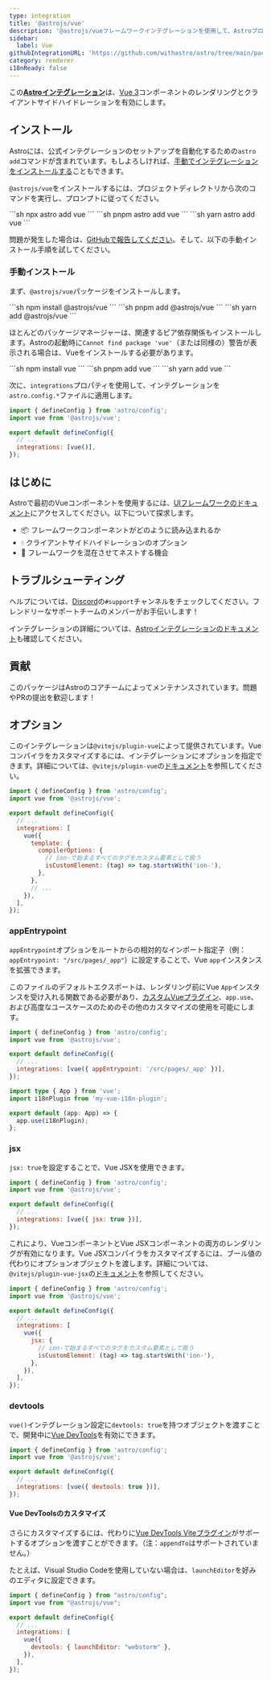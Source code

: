 ```yaml
---
type: integration
title: '@astrojs/vue'
description: '@astrojs/vueフレームワークインテグレーションを使用して、Astroプロジェクトのコンポーネントサポートを拡張する方法を学びます。'
sidebar:
  label: Vue
githubIntegrationURL: 'https://github.com/withastro/astro/tree/main/packages/integrations/vue/'
category: renderer
i18nReady: false
---
```


この[**Astroインテグレーション**][astro-integration]は、[Vue 3](https://vuejs.org/)コンポーネントのレンダリングとクライアントサイドハイドレーションを有効にします。

## インストール

Astroには、公式インテグレーションのセットアップを自動化するための`astro add`コマンドが含まれています。もしよろしければ、[手動でインテグレーションをインストールする](#manual-install)こともできます。

`@astrojs/vue`をインストールするには、プロジェクトディレクトリから次のコマンドを実行し、プロンプトに従ってください。

<PackageManagerTabs>
  <Fragment slot="npm">
  ```sh
  npx astro add vue
  ```
  </Fragment>
  <Fragment slot="pnpm">
  ```sh
  pnpm astro add vue
  ```
  </Fragment>
  <Fragment slot="yarn">
  ```sh
  yarn astro add vue
  ```
  </Fragment>
</PackageManagerTabs>

問題が発生した場合は、[GitHubで報告してください](https://github.com/withastro/astro/issues)。そして、以下の手動インストール手順を試してください。

### 手動インストール

まず、`@astrojs/vue`パッケージをインストールします。

<PackageManagerTabs>
  <Fragment slot="npm">
  ```sh
  npm install @astrojs/vue
  ```
  </Fragment>
  <Fragment slot="pnpm">
  ```sh
  pnpm add @astrojs/vue
  ```
  </Fragment>
  <Fragment slot="yarn">
  ```sh
  yarn add @astrojs/vue
  ```
  </Fragment>
</PackageManagerTabs>


ほとんどのパッケージマネージャーは、関連するピア依存関係もインストールします。Astroの起動時に`Cannot find package 'vue'`（または同様の）警告が表示される場合は、Vueをインストールする必要があります。

<PackageManagerTabs>
  <Fragment slot="npm">
  ```sh
  npm install vue
  ```
  </Fragment>
  <Fragment slot="pnpm">
  ```sh
  pnpm add vue
  ```
  </Fragment>
  <Fragment slot="yarn">
  ```sh
  yarn add vue
  ```
  </Fragment>
</PackageManagerTabs>

次に、`integrations`プロパティを使用して、インテグレーションを`astro.config.*`ファイルに適用します。

```js ins={2} ins="vue()" title="astro.config.mjs"
import { defineConfig } from 'astro/config';
import vue from '@astrojs/vue';

export default defineConfig({
  // ...
  integrations: [vue()],
});
```

## はじめに

Astroで最初のVueコンポーネントを使用するには、[UIフレームワークのドキュメント][astro-ui-frameworks]にアクセスしてください。以下について探求します。

* 📦 フレームワークコンポーネントがどのように読み込まれるか
* 💧 クライアントサイドハイドレーションのオプション
* 🤝 フレームワークを混在させてネストする機会

## トラブルシューティング

ヘルプについては、[Discord](https://astro.build/chat)の`#support`チャンネルをチェックしてください。フレンドリーなサポートチームのメンバーがお手伝いします！

インテグレーションの詳細については、[Astroインテグレーションのドキュメント][astro-integration]も確認してください。

## 貢献

このパッケージはAstroのコアチームによってメンテナンスされています。問題やPRの提出を歓迎します！

[astro-integration]: /ja/guides/integrations-guide/

[astro-ui-frameworks]: /ja/guides/framework-components/#using-framework-components

## オプション

このインテグレーションは`@vitejs/plugin-vue`によって提供されています。Vueコンパイラをカスタマイズするには、インテグレーションにオプションを指定できます。詳細については、`@vitejs/plugin-vue`の[ドキュメント](https://www.npmjs.com/package/@vitejs/plugin-vue)を参照してください。

```js title="astro.config.mjs"
import { defineConfig } from 'astro/config';
import vue from '@astrojs/vue';

export default defineConfig({
  // ...
  integrations: [
    vue({
      template: {
        compilerOptions: {
          // ion-で始まるすべてのタグをカスタム要素として扱う
          isCustomElement: (tag) => tag.startsWith('ion-'),
        },
      },
      // ...
    }),
  ],
});
```

### appEntrypoint

`appEntrypoint`オプションをルートからの相対的なインポート指定子（例：`appEntrypoint: "/src/pages/_app"`）に設定することで、Vue `app`インスタンスを拡張できます。

このファイルのデフォルトエクスポートは、レンダリング前にVue `App`インスタンスを受け入れる関数である必要があり、[カスタムVueプラグイン](https://vuejs.org/guide/reusability/plugins.html)、`app.use`、および高度なユースケースのためのその他のカスタマイズの使用を可能にします。

```js title="astro.config.mjs"
import { defineConfig } from 'astro/config';
import vue from '@astrojs/vue';

export default defineConfig({
  // ...
  integrations: [vue({ appEntrypoint: '/src/pages/_app' })],
});
```

```ts title="src/pages/_app.ts"
import type { App } from 'vue';
import i18nPlugin from 'my-vue-i18n-plugin';

export default (app: App) => {
  app.use(i18nPlugin);
};
```

### jsx

`jsx: true`を設定することで、Vue JSXを使用できます。

```js title="astro.config.mjs"
import { defineConfig } from 'astro/config';
import vue from '@astrojs/vue';

export default defineConfig({
  // ...
  integrations: [vue({ jsx: true })],
});
```

これにより、VueコンポーネントとVue JSXコンポーネントの両方のレンダリングが有効になります。Vue JSXコンパイラをカスタマイズするには、ブール値の代わりにオプションオブジェクトを渡します。詳細については、`@vitejs/plugin-vue-jsx`の[ドキュメント](https://www.npmjs.com/package/@vitejs/plugin-vue-jsx)を参照してください。

```js title="astro.config.mjs"
import { defineConfig } from 'astro/config';
import vue from '@astrojs/vue';

export default defineConfig({
  // ...
  integrations: [
    vue({
      jsx: {
        // ion-で始まるすべてのタグをカスタム要素として扱う
        isCustomElement: (tag) => tag.startsWith('ion-'),
      },
    }),
  ],
});
```

### devtools

<p><Since pkg="@astrojs/vue" v="4.2.0" /></p>

`vue()`インテグレーション設定に`devtools: true`を持つオブジェクトを渡すことで、開発中に[Vue DevTools](https://devtools-next.vuejs.org/)を有効にできます。

```js title="astro.config.mjs"
import { defineConfig } from 'astro/config';
import vue from '@astrojs/vue';

export default defineConfig({
  // ...
  integrations: [vue({ devtools: true })],
});
```

#### Vue DevToolsのカスタマイズ

<p><Since pkg="@astrojs/vue" v="4.3.0" /></p>

さらにカスタマイズするには、代わりに[Vue DevTools Viteプラグイン](https://devtools-next.vuejs.org/guide/vite-plugin#options)がサポートするオプションを渡すことができます。（注：`appendTo`はサポートされていません。）

たとえば、Visual Studio Codeを使用していない場合は、`launchEditor`を好みのエディタに設定できます。

```js title="astro.config.mjs"
import { defineConfig } from "astro/config";
import vue from "@astrojs/vue";

export default defineConfig({
  // ...
  integrations: [
    vue({
      devtools: { launchEditor: "webstorm" },
    }),
  ],
});
```
